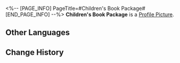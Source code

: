 <%-- [PAGE_INFO]
PageTitle=#Children's Book Package#
[END_PAGE_INFO] --%>
{{Item Infobox
|id          = 140095
|image       = Item Children's Book Package.png
|type        = Mission Item
|invCategory = Missions
|rarity      = 3
|effect      = 
|description = One of the anonymous packages delivered to the clinic.
}}
{{Description|''"Children fall asleep to stories. A must-try for young parents..."''}}
'''Children's Book Package''' is a [[Profile Picture]].

==Other Languages==
{{Other Languages
|en   = Children's Book Package
|zhs  = 装有故事书的包裹
|zht  = 裝有故事書的包裹
|ja   = 絵本が入ってる小包
|ko   = 이야기책이 든 보따리
|es   = Paquete con libros de cuentos
|fr   = Paquet de livres pour enfants
|ru   = Коробка детских книг
|th   = พัสดุที่บรรจุหนังสือนิทาน
|vi   = Gói Hàng Chứa Truyện
|de   = Paket mit Kinderbuch
|id   = Paket Buku Dongeng Anak
|pt   = Pacote de Livros Infantis
}}

==Change History==
{{Change History|1.0}}